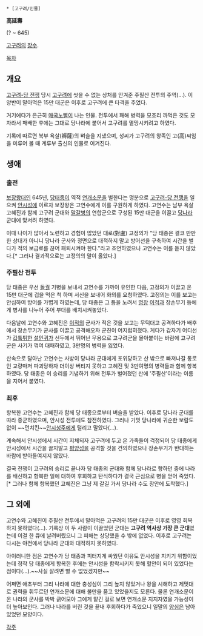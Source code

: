  * [고구려/인물]

'''高延壽'''

(? ~ 645)

[[고구려]]의 [[장수]].

[[목차]]
== 개요 ==
[[고구려-당 전쟁]] 당시 [[고구려]]에 씻을 수 없는 상처를 안겨준 주필산 전투의 주역(...). 이 양반이 말아먹은 15만 대군은 이후로 고구려에 큰 타격을 주었다.

거기에다가 은근히 [[매국노]]삘이 나는 인물. 전투에서 패해 병력을 모조리 까먹은 것도 모자라서 패배한 후에는 그대로 당나라에 붙어서 고구려를 멸망시키려고 하였다.

기록에 따르면 북부 욕살(褥薩)의 벼슬을 지냈으며, 성씨가 고구려의 왕족인 고(高)씨임을 미루어 볼 때 계루부 출신의 인물로 여겨진다.

== 생애 ==
=== 출전 ===
[[보장왕]]대인 645년, [[당태종]]이 역적 [[연개소문]]을 벌한다는 명분으로 [[고구려-당 전쟁]]을 일으켜 [[안시성]]에 이르자 보장왕은 고연수에게 이를 구원하게 하였다. 고연수는 남부 욕살 고혜진과 함께 고구려 군대와 [[말갈]]병의 연합군으로 구성된 15만 대군을 이끌고 [[당나라]] 군대에 맞서려 하였다.

이때 나이가 많아서 노련하고 경험이 많았던 대로(對盧) 고정의가 "당 태종은 결코 만만한 상대가 아니니 당나라 군사와 정면으로 대적하지 말고 방어선을 구축하여 시간을 벌다가 적의 보급로를 끊어 패퇴시켜야 한다."라고 조언하였으나 고연수는 이를 듣지 않았다.[* 그러나 결과적으로는 고정의의 말이 옳았다.]

=== 주필산 전투 ===
당 태종은 우선 [[돌궐]] 기병을 보내서 고연수를 가까이 유인한 다음, 고정의가 이끌고 온 15만 대군에 겁을 먹은 척 하며 서신을 보내어 화의를 요청하였다. 고정의는 이를 보고는 안심하여 방어를 가볍게 하였는데, 당 태종은 그 틈을 노려서 [[명장]] [[이적]]과 장손무기 등에게 병사를 나누어 주어 부대를 배치시켜놓았다.

다음날에 고연수와 고혜진은 [[이적]]의 군사가 적은 것을 보고는 무턱대고 공격하다가 배후에서 장손무기가 군사를 이끌고 공격해오자 군진이 어지럽혀졌다. 게다가 갑자기 어디선가 [[갑툭튀]]한 [[설인귀]]가 선두에서 뛰어난 무용으로 고구려군을 몰아붙이는 바람에 고구려군은 사기가 꺾여 대패하였고, 3만명의 병력을 잃었다.

산속으로 달아난 고연수는 사방이 당나라 군대에게 포위당하고 산 밖으로 빠져나갈 통로인 교량마저 파괴당하자 더이상 버티지 못하고 고혜진 및 3만여명의 병력들과 함께 항복하였다. 당 태종은 이 승리를 기념하기 위해 전투가 벌어졌던 산에 '주필산'이라는 이름을 지어서 붙였다.

=== 최후 ===
항복한 고연수는 고혜진과 함께 당 태종으로부터 벼슬을 받았다. 이후로 당나라 군대를 따라 종군하였으며, 안시성 전투에도 참전하였다. 그러나 기껏 당나라에 귀순한 보람도 없이 ~~먼치킨~~[[안시성주]]에게 털리고 말았다(...).

계속해서 안시성에서 시간이 지체되자 고구려에 두고 온 가족들이 걱정되어 당 태종에게 안시성에서 시간을 끌지말고 [[평양성]]을 공격할 것을 건의하였으나 장손무기가 반대하는 바람에 받아들여지지 않았다.

결국 전쟁이 고구려의 승리로 끝나자 당 태종의 군대와 함께 당나라로 향하던 중에 나라를 배신하고 항복한 일에 대하여 후회하고 탄식하다가 결국 근심으로 병을 얻어 죽었다.[* 그러나 함께 항복했던 고혜진은 그냥 제 갈길 가서 당나라 수도 장안에 도착했다.]

== 그 외에 ==
고연수와 고혜진이 주필산 전투에서 말아먹은 고구려의 15만 대군은 이후로 영영 회복하지 못하였다(...). 기록상 이 두 사람이 이끌었던 군대는 '''고구려 역사상 가장 큰 군대'''였는데 이걸 한 큐에 날려버렸으니 그 피해는 상당했을 수 밖에 없었다. 이후로 고구려는 다시는 야전에서 당나라 군대와 대적하지 못하였다.

아이러니한 점은 고연수가 당 태종과 피터지게 싸웠던 이유도 안시성을 지키기 위함이었는데 정작 당 태종에게 항복한 후에는 안시성을 함락시키지 못해 혈안이 되어 있었다는 점이다(...).~~사실 살려면 별 수 없었겠지만~~ 

어쩌면 애초부터 그리 나라에 대한 충성심이 그리 높지 않았거나 왕을 시해하고 제멋대로 권력을 휘두르던 연개소문에 대해 불만을 품고 있었을지도 모른다. 물론 연개소문이 온 나라의 군사를 박박 긁어모아 그에게 맡긴 걸로 보면 연개소문 지지자였을 가능성이 더 높아보인다. 그러나 나라를 버린 것을 끝내 후회하다가 죽었으니 일말의 [[양심]]은 남아 있었던 모양이다. 

[[각주]]
